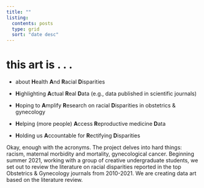 ```yaml
---
title: ""
listing:
  contents: posts
  type: grid
  sort: "date desc"
---
```


# **this art is . . .**

-   about **H**ealth **A**nd **R**acial **D**isparities

-   **H**ighlighting **A**ctual **R**eal **D**ata (e.g., data published in scientific journals)

-   **H**oping to **A**mplify **R**esearch on racial **D**isparities in obstetrics & gynecology

-   **H**elping (more people) **A**ccess **R**eproductive medicine **D**ata

-   **H**olding us **A**ccountable for **R**ectifying **D**isparities

Okay, enough with the acronyms. The project delves into hard things: racism, maternal morbidity and mortality, gynecological cancer. Beginning summer 2021, working with a group of creative undergraduate students, we set out to review the literature on racial disparities reported in the top Obstetrics & Gynecology journals from 2010-2021. We are creating data art based on the literature review.
